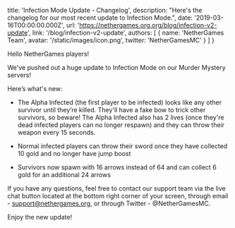 
  title: 'Infection Mode Update - Changelog',
  description: "Here's the changelog for our most recent update to Infection Mode.",
  date: '2019-03-16T00:00:00.000Z',
  url: 'https://nethergames.org.org/blog/infection-v2-update',
  link: '/blog/infection-v2-update',
  authors: [
    {
      name: 'NetherGames Team',
      avatar: '/static/images/icon.png',
      twitter: 'NetherGamesMC'
    }
  ]
}


Hello NetherGames players!

We've pushed out a huge update to Infection Mode on our Murder Mystery servers!

Here’s what's new:

- The Alpha Infected (the first player to be infected) looks like any other survivor until they’re killed. They'll have a fake bow to trick other survivors, so beware! The Alpha Infected also has 2 lives (once they're dead infected players can no longer respawn) and they can throw their weapon every 15 seconds.

- Normal infected players can throw their sword once they have collected 10 gold and no longer have jump boost

- Survivors now spawn with 16 arrows instead of 64 and can collect 6 gold for an additional 24 arrows

If you have any questions, feel free to contact our support team via the live chat button located at the bottom right corner of your screen, through email - support@nethergames.org, or through Twitter - @NetherGamesMC.

Enjoy the new update!

<style jsx>{`
  table {
    margin: 0 auto 30px;
  }
  table td,
  table th {
    padding: 10px 20px;
  }
  table th {
    font-weight: normal;
    font-size: 12px;
    color: #9b9b9b;
    padding-bottom: 0px;
  }
  table td:first-child {
    width: 55%;
  }
  table td {
    font-size: 14px;
    vertical-align: middle;
  }
  table td:last-child {
    color: #067df7;
  }
  table td:not(:first-child) {
    text-align: center;
  }
  table td em {
    font-weight: normal;
    font-size: 10px;
    text-transform: uppercase;
    font-style: normal;
    display: block;
  }
  // CSS only media query for mobile
  @media screen and (max-width: 640px) {
    table td,
    table th {
      padding: 10px 10px;
    }
  }
`}</style>
